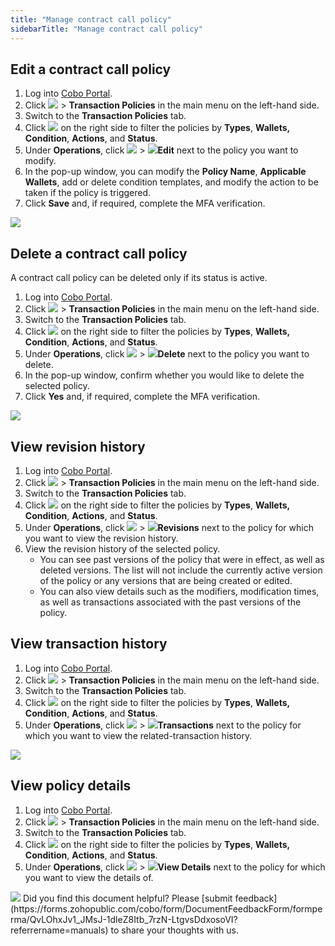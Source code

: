 ```yaml
---
title: "Manage contract call policy"
sidebarTitle: "Manage contract call policy"
---
```


## Edit a contract call policy
1. Log into [Cobo Portal](https://portal.cobo.com/login).
2. Click <img src="/en/images/common/wallets_icon.svg" className="icon"/> > **Transaction Policies** in the main menu on the left-hand side.
3. Switch to the **Transaction Policies** tab.
4. Click <img src="/en/images/common/icon_filter.svg" className="icon"/> on the right side to filter the policies by **Types**, **Wallets, Condition**, **Actions**, and **Status**.
5. Under **Operations**, click <img src="/en/images/common/icon_more.svg" className="icon"/> > <img src="/en/images/common/icon_edit.svg" className="icon"/>**Edit** next to the policy you want to modify.
6. In the pop-up window, you can modify the **Policy Name**, **Applicable Wallets**, add or delete condition templates, and modify the action to be taken if the policy is triggered.
7. Click **Save** and, if required, complete the MFA verification.
<img src="/en/images/risk-controls/edit-transfer-policy.png" className="screenshot_full_screen"/>

## Delete a contract call policy
<Note>A contract call policy can be deleted only if its status is active.</Note>
1. Log into [Cobo Portal](https://portal.cobo.com/login).
2. Click <img src="/en/images/common/wallets_icon.svg" className="icon"/> > **Transaction Policies** in the main menu on the left-hand side.
3. Switch to the **Transaction Policies** tab.
4. Click <img src="/en/images/common/icon_filter.svg" className="icon"/> on the right side to filter the policies by **Types**, **Wallets, Condition**, **Actions**, and **Status**.
5. Under **Operations**, click <img src="/en/images/common/icon_more.svg" className="icon"/> > <img src="/en/images/common/icon_delete.svg" className="icon"/>**Delete** next to the policy you want to delete.
6. In the pop-up window, confirm whether you would like to delete the selected policy.
7. Click **Yes** and, if required, complete the MFA verification.
<img src="/en/images/risk-controls/edit-transfer-policy.png" className="screenshot_full_screen"/>

## View revision history
1. Log into [Cobo Portal](https://portal.cobo.com/login).
2. Click <img src="/en/images/common/wallets_icon.svg" className="icon"/> > **Transaction Policies** in the main menu on the left-hand side.
3. Switch to the **Transaction Policies** tab.
4. Click <img src="/en/images/common/icon_filter.svg" className="icon"/> on the right side to filter the policies by **Types**, **Wallets, Condition**, **Actions**, and **Status**.
5. Under **Operations**, click <img src="/en/images/common/icon_more.svg" className="icon"/> > <img src="/en/images/common/icon_revisions.svg" className="icon"/>**Revisions** next to the policy for which you want to view the revision history.
6. View the revision history of the selected policy.
   - You can see past versions of the policy that were in effect, as well as deleted versions. The list will not include the currently active version of the policy or any versions that are being created or edited.
   - You can also view details such as the modifiers, modification times, as well as transactions associated with the past versions of the policy.

## View transaction history
1. Log into [Cobo Portal](https://portal.cobo.com/login).
2. Click <img src="/en/images/common/wallets_icon.svg" className="icon"/> > **Transaction Policies** in the main menu on the left-hand side.
3. Switch to the **Transaction Policies** tab.
4. Click <img src="/en/images/common/icon_filter.svg" className="icon"/> on the right side to filter the policies by **Types**, **Wallets, Condition**, **Actions**, and **Status**.
5. Under **Operations**, click <img src="/en/images/common/icon_more.svg" className="icon"/> > <img src="/en/images/common/icon_view transactions.svg" className="icon"/>**Transactions** next to the policy for which you want to view the related-transaction history.
<img src="/en/images/risk-controls/edit-transfer-policy.png" className="screenshot_full_screen"/>

## View policy details
1. Log into [Cobo Portal](https://portal.cobo.com/login).
2. Click <img src="/en/images/common/wallets_icon.svg" className="icon"/> > **Transaction Policies** in the main menu on the left-hand side.
3. Switch to the **Transaction Policies** tab.
4. Click <img src="/en/images/common/icon_filter.svg" className="icon"/> on the right side to filter the policies by **Types**, **Wallets, Condition**, **Actions**, and **Status**.
5. Under **Operations**, click <img src="/en/images/common/icon_more.svg" className="icon"/> > <img src="/en/images/common/icon_view.svg" className="icon"/>**View Details** next to the policy for which you want to view the details of.
<img src="/en/images/risk-controls/edit-transfer-policy.png" className="screenshot_full_screen"/>
<Tip>Did you find this document helpful? Please [submit feedback](https://forms.zohopublic.com/cobo/form/DocumentFeedbackForm/formperma/QvLOhxJv1_JMsJ-1dleZ8Itb_7rzN-LtgvsDdxosoVI?referrername=manuals) to share your thoughts with us.</Tip>